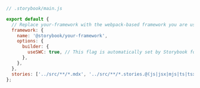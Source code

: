 ```js
// .storybook/main.js

export default {
  // Replace your-framework with the webpack-based framework you are using (e.g., react-webpack5)
  framework: {
    name: '@storybook/your-framework',
    options: {
      builder: {
        useSWC: true, // This flag is automatically set by Storybook for all new Webpack5 projects (except Angular) in Storybook 7.6
      },
    },
  },
  stories: ['../src/**/*.mdx', '../src/**/*.stories.@(js|jsx|mjs|ts|tsx)'],
};
```
